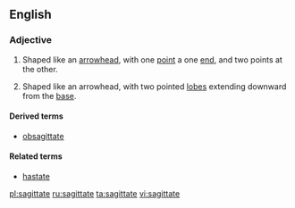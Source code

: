 == English ==

===Adjective===
{{en-adj|-}}
#Shaped like an [[arrowhead]], with one [[point]] a one [[end]], and two points at the other.
#{{botany|of leaves}} Shaped like an arrowhead, with two pointed [[lobe]]s extending downward from the [[base]].

====Derived terms====
*[[obsagittate]]

====Related terms====
*[[hastate]]

[[pl:sagittate]]
[[ru:sagittate]]
[[ta:sagittate]]
[[vi:sagittate]]